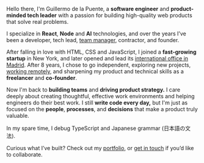 Hello there, I'm Guillermo de la Puente, a **software engineer** and **product-minded tech leader** with a passion for building high-quality web products that solve real problems.

I specialize in **React**, **Node** and **AI** technologies, and over the years I’ve been a developer, tech lead, [team manager](/blog/category/management), contractor, and founder.

After falling in love with HTML, CSS and JavaScript, I joined a **fast-growing startup** in New York, and later opened and lead its [international office in Madrid](/blog/podcast-building-a-team-from-scratch-with-splash). After 8 years, I chose to go independent, exploring new projects, [working remotely](/blog/category/digital+nomad), and sharpening my product and technical skills as a **freelancer** and **co-founder**.

Now I'm back to **building teams** and **driving product strategy.** I care deeply about creating thoughtful, effective work environments and helping engineers do their best work. I still **write code every day,** but I'm just as focused on the **people**, **processes**, and **decisions** that make a product truly valuable.

In my spare time, I debug TypeScript and Japanese grammar (日本語の文法).

Curious what I’ve built? Check out my [portfolio](/work), or [get in touch](/contact) if you’d like to collaborate.